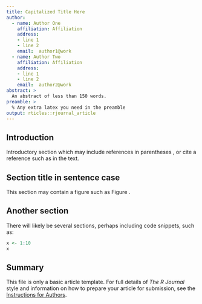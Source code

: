 ```yaml
---
title: Capitalized Title Here
author:
  - name: Author One
    affiliation: Affiliation
    address:
    - line 1
    - line 2
    email:  author1@work
  - name: Author Two
    affiliation: Affiliation
    address:
    - line 1
    - line 2
    email:  author2@work
abstract: >
  An abstract of less than 150 words.
preamble: >
  % Any extra latex you need in the preamble
output: rticles::rjournal_article
---
```


## Introduction

Introductory section which may include references in parentheses
\citep{R}, or cite a reference such as \citet{R} in the text.

## Section title in sentence case

This section may contain a figure such as Figure \ref{figure:rlogo}.

\begin{figure}[htbp]
  \centering
  \includegraphics{Rlogo}
  \caption{The logo of R.}
  \label{figure:rlogo}
\end{figure}

## Another section

There will likely be several sections, perhaps including code snippets, such as:

```r
x <- 1:10
x
```

## Summary

This file is only a basic article template. For full details of _The R Journal_ style and information on how to prepare your article for submission, see the [Instructions for Authors](https://journal.r-project.org/share/author-guide.pdf).
\bibliography{RJreferences}
